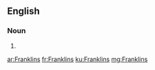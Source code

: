 ==English==

===Noun===
{{head|en|plural}}

# {{plural of|Franklin|lang=en}}

[[ar:Franklins]]
[[fr:Franklins]]
[[ku:Franklins]]
[[mg:Franklins]]